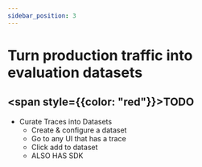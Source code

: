 ```yaml
---
sidebar_position: 3
---
```


# Turn production traffic into evaluation datasets

## <span style={{color: "red"}}>TODO</span>


* Curate Traces into Datasets
     - Create & configure a dataset
     - Go to any UI that has a trace
     - Click add to dataset
     - ALSO HAS SDK
